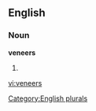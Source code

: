 
==English==

===Noun===
'''veneers'''

# {{plural of|[[veneer]]}}

[[Category:English plurals]]

[[vi:veneers]]